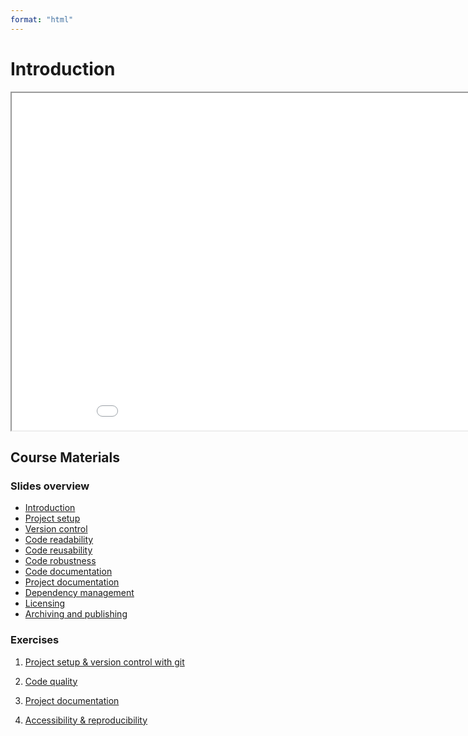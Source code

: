 ```yaml
---
format: "html"
---
```


# Introduction

```{=html}
<iframe class="slide-deck" src="../slides/slides_introduction.html" title="Introduction" width="960" height="540">
</iframe>
```

## Course Materials 

### Slides overview

- [Introduction](../slides/slides_introduction.qmd)
- [Project setup](../slides/slides_project-setup.qmd)
- [Version control](../slides/slides_version_control.qmd)
- [Code readability](../slides/slides_cq_readability.qmd)
- [Code reusability](../slides/slides_cq_reusability.qmd)
- [Code robustness](../slides/slides_cq_robustness.qmd)
- [Code documentation](../slides/slides_code-documentation.qmd)
- [Project documentation](../slides/slides_project-documentation.qmd)
- [Dependency management](../slides/slides_dependencies.qmd)
- [Licensing](../slides/slides_licensing.qmd)
- [Archiving and publishing](../slides/slides_archiving_publishing.qmd)

### Exercises

1. [Project setup & version control with git](../exercises/project-setup.md)

2. [Code quality](../exercises/code-quality.md)

3. [Project documentation](../exercises/documentation.md)

4. [Accessibility & reproducibility](../exercises/reproducibility.md) 